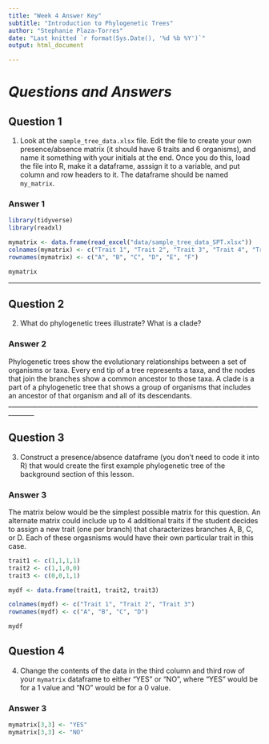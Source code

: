 ```yaml
---
title: "Week 4 Answer Key"
subtitle: "Introduction to Phylogenetic Trees"
author: "Stephanie Plaza-Torres"
date: "Last knitted `r format(Sys.Date(), '%d %b %Y')`"
output: html_document

---
```

# _Questions and Answers_


## Question 1

1. Look at the `sample_tree_data.xlsx` file. Edit the file to create your own presence/absence matrix (it should have 6 traits and 6 organisms), and name it something with your initials at the end. Once you do this, load the file into R, make it a dataframe, asssign it to a variable, and put column and row headers to it. The dataframe should be named `my_matrix`. 


### Answer 1

```r
library(tidyverse)
library(readxl)

mymatrix <- data.frame(read_excel("data/sample_tree_data_SPT.xlsx"))
colnames(mymatrix) <- c("Trait 1", "Trait 2", "Trait 3", "Trait 4", "Trait 5", "Trait 6") 
rownames(mymatrix) <- c("A", "B", "C", "D", "E", "F") 

mymatrix
```

______________________________________________________________________________________

## Question 2

2. What do phylogenetic trees illustrate? What is a clade?

### Answer 2

Phylogenetic trees show the evolutionary relationships between a set of organisms or taxa. Every end tip of a tree represents a taxa, and the nodes that join the branches show a common ancestor to those taxa. A clade is a part of a phylogenetic tree that shows a group of organisms that includes an ancestor of that organism and all of its descendants.
______________________________________________________________________________________

## Question 3

3. Construct a presence/absence dataframe (you don't need to code it into R) that would create the first example phylogenetic tree of the background section of this lesson.

### Answer 3

The matrix below would be the simplest possible matrix for this question. An alternate matrix could include up to 4 additional traits if the student decides to assign a new trait (one per branch) that characterizes branches A, B, C, or D. Each of these orgasnisms would have their own particular trait in this case.

```r
trait1 <- c(1,1,1,1)
trait2 <- c(1,1,0,0)
trait3 <- c(0,0,1,1)

mydf <- data.frame(trait1, trait2, trait3)

colnames(mydf) <- c("Trait 1", "Trait 2", "Trait 3") 
rownames(mydf) <- c("A", "B", "C", "D") 

mydf
```
 
## Question 4

4. Change the contents of the data in the third column and third row of your `mymatrix` dataframe to either "YES" or "NO", where "YES" would be for a 1 value and "NO" would be for a 0 value. 

### Answer 3

```r
mymatrix[3,3] <- "YES"
mymatrix[3,3] <- "NO"
```

